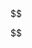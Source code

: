 ::: {.hidden}
$$
\newcommand{\iprd}[1]{\langle#1\rangle}
\newcommand{\norm}[1]{\|#1\|}

\newcommand{\which}[1]{\stackrel{\text{\scriptsize w}}{#1}}
\newcommand{\wimplies}{\which\implies}
\renewcommand{\Re}{\operatorname{Re}}
\renewcommand{\Im}{\operatorname{Im}}

\newcommand{\LHS}{\text{LHS}\xspace}
\newcommand{\RHS}{\text{RHS}\xspace}

\newcommand{\mathcorr}[1]{{\color{YellowOrange}{#1}}}
$$
:::